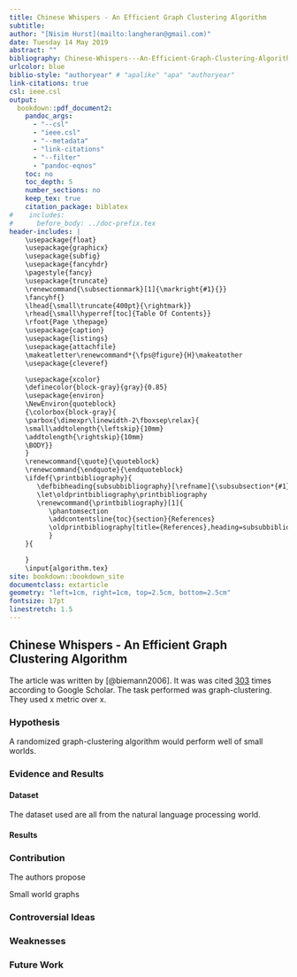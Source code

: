 ---
title: Chinese Whispers - An Efficient Graph Clustering Algorithm
subtitle:
author: "[Nisim Hurst](mailto:langheran@gmail.com)"
date: Tuesday 14 May 2019
abstract: ""
bibliography: Chinese-Whispers---An-Efficient-Graph-Clustering-Algorithm/Chinese-Whispers---An-Efficient-Graph-Clustering-Algorithm.bib
urlcolor: blue
biblio-style: "authoryear" # "apalike" "apa" "authoryear"
link-citations: true
csl: ieee.csl
output:
  bookdown::pdf_document2:
    pandoc_args:
      - "--csl"
      - "ieee.csl"
      - "--metadata"
      - "link-citations"
      - "--filter"
      - "pandoc-eqnos"
    toc: no
    toc_depth: 5
    number_sections: no
    keep_tex: true
    citation_package: biblatex
#    includes:
#      before_body: ../doc-prefix.tex
header-includes: |
    \usepackage{float}
    \usepackage{graphicx}
    \usepackage{subfig}
    \usepackage{fancyhdr}
    \pagestyle{fancy}
    \usepackage{truncate}
    \renewcommand{\subsectionmark}[1]{\markright{#1}{}}
    \fancyhf{}
    \lhead{\small\truncate{400pt}{\rightmark}}
    \rhead{\small\hyperref[toc]{Table Of Contents}}
    \rfoot{Page \thepage}
    \usepackage{caption}
    \usepackage{listings}
    \usepackage{attachfile}
    \makeatletter\renewcommand*{\fps@figure}{H}\makeatother
    \usepackage{cleveref}

    \usepackage{xcolor}
    \definecolor{block-gray}{gray}{0.85}
    \usepackage{environ}
    \NewEnviron{quoteblock}
    {\colorbox{block-gray}{
    \parbox{\dimexpr\linewidth-2\fboxsep\relax}{
    \small\addtolength{\leftskip}{10mm}
    \addtolength{\rightskip}{10mm}
    \BODY}}
    }
    \renewcommand{\quote}{\quoteblock}
    \renewcommand{\endquote}{\endquoteblock}
    \ifdef{\printbibliography}{
       \defbibheading{subsubbibliography}[\refname]{\subsubsection*{#1}}
       \let\oldprintbibliography\printbibliography
       \renewcommand{\printbibliography}[1]{
          \phantomsection
          \addcontentsline{toc}{section}{References}
          \oldprintbibliography[title={References},heading=subsubbibliography]
          }
    }{

    }
    \input{algorithm.tex}
site: bookdown::bookdown_site
documentclass: extarticle
geometry: "left=1cm, right=1cm, top=2.5cm, bottom=2.5cm"
fontsize: 17pt
linestretch: 1.5
---
\label{toc}

## Chinese Whispers - An Efficient Graph Clustering Algorithm
The article was written by [@biemann2006]. It was was cited [303](https://scholar.google.com/scholar?cites=11936713141221423099&as_sdt=2005&sciodt=0,5&hl=en) times according to Google Scholar. The task performed was graph-clustering. They used x metric over x.

### Hypothesis

A randomized graph-clustering algorithm would perform well of small worlds.

### Evidence and Results

#### Dataset

The dataset used are all from the natural language processing world. 

#### Results

### Contribution

The authors propose 

\begin{algorithm}[H]
	\caption{Chinese Whispers}\label{al1}
	\begin{algorithmic}[1]
		\INPUT{An initial graph $G$ of $V$ multidimensional vectors to be clustered; A maximum number of iterations $maxiterations$ }
		\OUTPUT{An assignment of the clusters for each vertex $\in$ $ G.V $}
		\Procedure{ChineseWhispers}{$G$}
            \Foreach{ vertex $(i, v) \in enum(G.V)$}
                \State class($v_i$) $\gets i$
            \EndForeach
            \While{$maxiterations>0$}
                \State $vertexlist \gets shuffle(G.V)$
                \Foreach{$v \in vertexlist$}
                    \State $class(v)\gets \operatorname*{argmax}_{\theta}[\sum_{c \in Neighbors(v)}\mathbb{I}(c,\theta)]$
                \EndForeach
                \State $maxiterationsp \gets maxiterations-1$
            \EndWhile
            \State\Return ClusterAssignments
		\EndProcedure
	\end{algorithmic}
\end{algorithm}

Small world graphs 

### Controversial Ideas

### Weaknesses

### Future Work